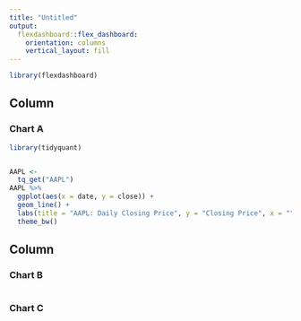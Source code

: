```yaml
---
title: "Untitled"
output: 
  flexdashboard::flex_dashboard:
    orientation: columns
    vertical_layout: fill
---
```


```r
library(flexdashboard)
```

Column {data-width=650}
-----------------------------------------------------------------------

### Chart A

```r
library(tidyquant)


AAPL <-
  tq_get("AAPL") 
AAPL %>%
  ggplot(aes(x = date, y = close)) +
  geom_line() +
  labs(title = "AAPL: Daily Closing Price", y = "Closing Price", x = "") +
  theme_bw()


```

Column {data-width=350}
-----------------------------------------------------------------------

### Chart B

```r

```

### Chart C

```r

```


